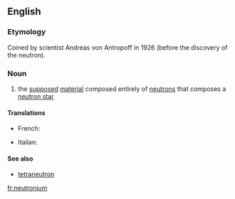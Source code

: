 ==English==

===Etymology===
Coined by scientist Andreas von Antropoff in 1926 (before the discovery of the neutron).

===Noun===
{{wikipedia}}
{{en-noun|-}}

#{{physics}} the [[supposed]] [[material]] composed entirely of [[neutron]]s that composes a [[neutron star]]

====Translations====
{{trans-top|physics the supposed material composed entirely of neutrons that composes a neutron star}}
* French: {{t|fr|neutronium|m}}
{{trans-mid}}
* Italian: {{t-|it|neutronio|m}}
{{trans-bottom}}

====See also====
* [[tetraneutron]]

[[fr:neutronium]]